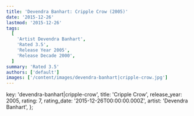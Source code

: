 ```yaml
---
title: 'Devendra Banhart: Cripple Crow (2005)'
date: '2015-12-26'
lastmod: '2015-12-26'
tags:
  [
    'Artist Devendra Banhart',
    'Rated 3.5',
    'Release Year 2005',
    'Release Decade 2000',
  ]
summary: 'Rated 3.5'
authors: ['default']
images: ['/content/images/devendra-banhart|cripple-crow.jpg']
---
```


  key: 'devendra-banhart|cripple-crow',
  title: 'Cripple Crow',
  release_year: 2005,
  rating: 7,
  rating_date: '2015-12-26T00:00:00.000Z',
  artist: 'Devendra Banhart',
};

<MusicRating data={data} />
